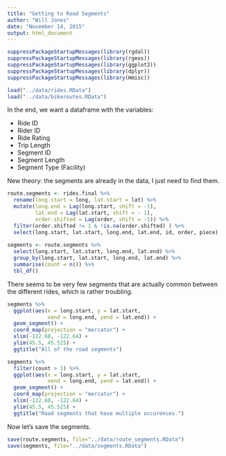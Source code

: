 ```yaml
---
title: "Getting to Road Segments"
author: "Will Jones"
date: "November 14, 2015"
output: html_document
---
```

```r
suppressPackageStartupMessages(library(rgdal))
suppressPackageStartupMessages(library(rgeos))
suppressPackageStartupMessages(library(ggplot2))
suppressPackageStartupMessages(library(dplyr))
suppressPackageStartupMessages(library(Hmisc))
```


```r
load("../data/rides.RData")
load("../data/bikeroutes.RData")
```


In the end, we want a dataframe with the variables:

- Ride ID
- Rider ID
- Ride Rating
- Trip Length
- Segment ID
- Segment Length
- Segment Type (Facility)

New theory: the segments are already in the data, I just need to find them.

```r
route.segments <- rides.final %>%
  rename(long.start = long, lat.start = lat) %>%
  mutate(long.end = Lag(long.start, shift = -1),
         lat.end = Lag(lat.start, shift = - 1),
         order.shifted = Lag(order, shift = -1)) %>%
  filter(order.shifted != 1 & !is.na(order.shifted) ) %>%
  select(long.start, lat.start, long.end, lat.end, id, order, piece)
  
segments <- route.segments %>%  
  select(long.start, lat.start, long.end, lat.end) %>%
  group_by(long.start, lat.start, long.end, lat.end) %>%
  summarise(count = n()) %>%
  tbl_df()

```


There seems to be very few segments that are actually common between the
different rides, which is rather troubling.
```r
segments %>%
  ggplot(aes(x = long.start, y = lat.start,
             xend = long.end, yend = lat.end)) +
  geom_segment() + 
  coord_map(projection = "mercator") + 
  xlim(-122.68, -122.64) +
  ylim(45.5, 45.525) +
  ggtitle("All of the road segments")

segments %>%
  filter(count > 1) %>%
  ggplot(aes(x = long.start, y = lat.start,
             xend = long.end, yend = lat.end)) +
  geom_segment() + 
  coord_map(projection = "mercator") + 
  xlim(-122.68, -122.64) +
  ylim(45.5, 45.525) +
  ggtitle("Road segments that have multiple occurences.")
```

Now let's save the segments.

```r

save(route.segments, file="../data/route_segments.RData")
save(segments, file="../data/segments.RData")

```






